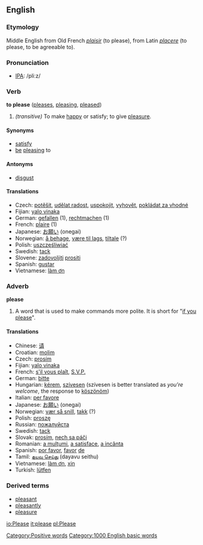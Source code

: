 ==English==

===Etymology===
<!-- {{etystub}} <!--check history; use removed text from adverb def?-->
Middle English from Old French ''[[plaisir]]'' (to please), from Latin ''[[placere]]'' (to please, to be agreeable to).

===Pronunciation===
*[[IPA]]: /pliːz/

===Verb===
'''to please'''  ([[pleases]], [[pleasing]], [[pleased]])
#''(transitive)'' To make [[happy]] or satisfy; to give [[pleasure]].



====Synonyms====
*[[satisfy]]
*[[be]] [[pleasing]] to

====Antonyms====
*[[disgust]]

====Translations====
*Czech: [[potěšit]], [[udělat radost]], [[uspokojit]], [[vyhovět]], [[pokládat za vhodné]]
*Fijian: [[yalo vinaka]]
*German: [[gefallen]] (1), [[rechtmachen]] (1)
*French: [[plaire]] (1)
*Japanese: [[お願い]] (onegai)
*Norwegian: [[å behage]], [[være til lags]], [[tiltale]] (?)
*Polish: [[uszczęśliwiać]]
*Swedish: [[tack]]
*Slovene: [[zadovoljiti]] [[prositi]]
*Spanish: [[gustar]]
*Vietnamese: [[làm ơn]]

===Adverb===
'''please'''
#A word that is used to make commands more polite.  It is short for "[[if you please]]".

====Translations====
*Chinese: [[请]]
*Croatian: [[molim]]
*Czech: [[prosím]]
*Fijian: [[yalo vinaka]]
*French: [[s'il vous plaît]], [[S.V.P.]]
*German: [[bitte]]
*Hungarian: [[kérem]], [[szívesen]] (szívesen is better translated as ''you're welcome'', the response to [[köszönöm]])
*Italian: [[per favore]]
*Japanese: [[お願い]] (onegai)
*Norwegian: [[vær så snill]], [[takk]] (?)
*Polish: [[proszę]]
*Russian: [[пoжaлуйстa]]
*Swedish: [[tack]]
*Slovak: [[prosím]], [[nech sa páči]]  
*Romanian: [[a mulţumi]], [[a satisface]], [[a incânta]]
*Spanish: [[por favor]], [[favor#Spanish|favor]] [[de]]
*Tamil: [[தயவு செய்து]] (dayavu seithu)
*Vietnamese: [[làm ơn]], [[xin]]
*Turkish: [[lütfen]]

===Derived terms===
*[[pleasant]]
*[[pleasantly]]
*[[pleasure]]
[[Category:Positive words]]
[[Category:1000 English basic words]]

[[io:Please]]
[[it:please]]
[[pl:Please]]